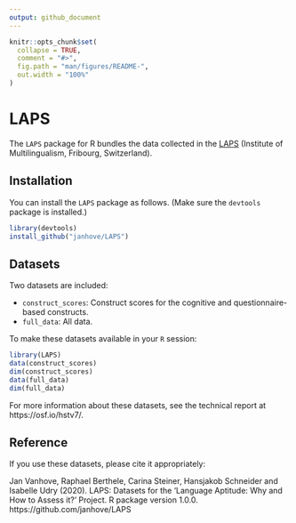 ```yaml
---
output: github_document
---
```


<!-- README.md is generated from README.Rmd. Please edit that file -->

```r
knitr::opts_chunk$set(
  collapse = TRUE,
  comment = "#>",
  fig.path = "man/figures/README-",
  out.width = "100%"
)
```

# LAPS

The `LAPS` package for R bundles the data
collected in the
[LAPS](http://www.centre-multilingualism.ch/en/content/language-aptitude-why-and-how-assess-it)
(Institute of Multilingualism, Fribourg, Switzerland).

## Installation

You can install the `LAPS` package as follows. (Make sure the `devtools` package
is installed.)

```r
library(devtools)
install_github("janhove/LAPS")
```

## Datasets

Two datasets are included:

* `construct_scores`: Construct scores for the cognitive and questionnaire-based constructs.
* `full_data`: All data.

To make these datasets available in your `R` session:

```r
library(LAPS)
data(construct_scores)
dim(construct_scores)
data(full_data)
dim(full_data)
```


For more information about these datasets, see the technical report
at https://osf.io/hstv7/.

## Reference

If you use these datasets, please cite it appropriately:

  Jan Vanhove, Raphael Berthele, Carina Steiner, Hansjakob Schneider and
  Isabelle Udry (2020). LAPS: Datasets for the 'Language Aptitude: Why and How
  to Assess it?' Project. R package version 1.0.0.
  https://github.com/janhove/LAPS
